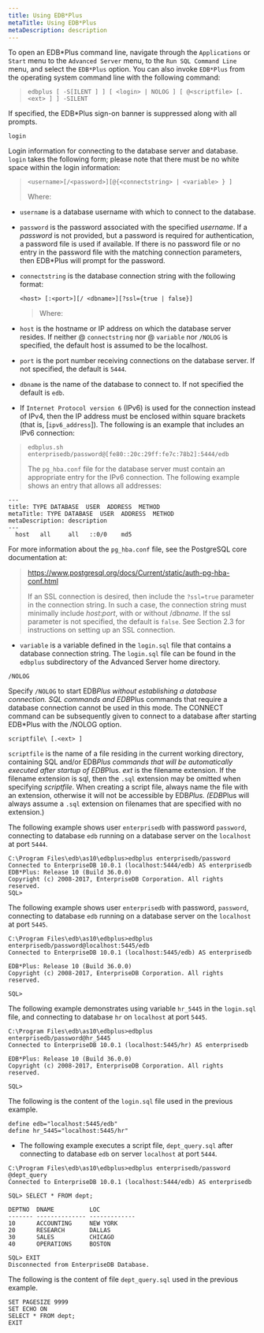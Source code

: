 ```yaml
---
title: Using EDB*Plus
metaTitle: Using EDB*Plus
metaDescription: description
---
```


<div id="starting_edb_plus">

To open an EDB*Plus command line, navigate through the `Applications`
or `Start` menu to the `Advanced Server` menu, to the `Run SQL Command
Line` menu, and select the `EDB*Plus` option. You can also invoke
`EDB*Plus` from the operating system command line with the following
command:

</div>

> `edbplus [ -S[ILENT ] ] [ <login> | NOLOG ] [ @<scriptfile> [.<ext> ]
> ] -SILENT`

If specified, the EDB*Plus sign-on banner is suppressed along with all
prompts.

`login`

Login information for connecting to the database server and database.
`login` takes the following form; please note that there must be no
white space within the login information:

> `<username>[/<password>][@{<connectstring> | <variable> } ]`
> 
> Where:

  - `username` is a database username with which to connect to the
    database.

  - `password` is the password associated with the specified *username*.
    If a *password* is not provided, but a password is required for
    authentication, a password file is used if available. If there is no
    password file or no entry in the password file with the matching
    connection parameters, then EDB*Plus will prompt for the password.

  - `connectstring` is the database connection string with the following
    format:
    
    `<host> [:<port>][/ <dbname>][?ssl={true | false}]`
    
    > Where:

  - `host` is the hostname or IP address on which the database server
    resides. If neither @ `connectstring` nor @ `variable` nor `/NOLOG`
    is specified, the default host is assumed to be the localhost.

  - `port` is the port number receiving connections on the database
    server. If not specified, the default is `5444`.

  - `dbname` is the name of the database to connect to. If not specified
    the default is `edb`.

  - If `Internet Protocol version 6` (IPv6) is used for the connection
    instead of IPv4, then the IP address must be enclosed within square
    brackets (that is, \[`ipv6_address`\]). The following is an example
    that includes an IPv6 connection:

> `edbplus.sh enterprisedb/password@[fe80::20c:29ff:fe7c:78b2]:5444/edb`
> 
> The `pg_hba.conf` file for the database server must contain an
> appropriate entry for the IPv6 connection. The following example shows
> an entry that allows all addresses:

``` text
---
title: TYPE DATABASE  USER  ADDRESS  METHOD
metaTitle: TYPE DATABASE  USER  ADDRESS  METHOD
metaDescription: description
---
  host   all     all   ::0/0    md5
```

For more information about the `pg_hba.conf` file, see the PostgreSQL
core documentation at:

> <https://www.postgresql.org/docs/Current/static/auth-pg-hba-conf.html>
> 
> If an SSL connection is desired, then include the `?ssl=true`
> parameter in the connection string. In such a case, the connection
> string must minimally include *host*:*port*, with or without
> /*dbname*. If the ssl parameter is not specified, the default is
> `false`. See Section 2.3 for instructions on setting up an SSL
> connection.

  - `variable` is a variable defined in the `login.sql` file that
    contains a database connection string. The `login.sql` file can be
    found in the `edbplus` subdirectory of the Advanced Server home
    directory.

`/NOLOG`

Specify `/NOLOG` to start EDB*Plus without establishing a database
connection. SQL commands and EDB*Plus commands that require a database
connection cannot be used in this mode. The CONNECT command can be
subsequently given to connect to a database after starting EDB*Plus
with the /NOLOG option.

`scriptfile\ [.<ext> ]`

`scriptfile` is the name of a file residing in the current working
directory, containing SQL and/or EDB*Plus commands that will be
automatically executed after startup of EDB*Plus. *ext* is the filename
extension. If the filename extension is sql, then the `.sql` extension
may be omitted when specifying *scriptfile*. When creating a script
file, always name the file with an extension, otherwise it will not be
accessible by EDB*Plus. (EDB*Plus will always assume a `.sql`
extension on filenames that are specified with no extension.)

The following example shows user `enterprisedb` with password
`password`, connecting to database `edb` running on a database server on
the `localhost` at port `5444`.

``` text
C:\Program Files\edb\as10\edbplus>edbplus enterprisedb/password
Connected to EnterpriseDB 10.0.1 (localhost:5444/edb) AS enterprisedb
EDB*Plus: Release 10 (Build 36.0.0)
Copyright (c) 2008-2017, EnterpriseDB Corporation. All rights reserved.
SQL>
```

The following example shows user `enterprisedb` with password,
`password`, connecting to database `edb` running on a database server on
the `localhost` at port `5445`.

``` text
C:\Program Files\edb\as10\edbplus>edbplus enterprisedb/password@localhost:5445/edb
Connected to EnterpriseDB 10.0.1 (localhost:5445/edb) AS enterprisedb

EDB*Plus: Release 10 (Build 36.0.0)
Copyright (c) 2008-2017, EnterpriseDB Corporation. All rights reserved.

SQL>
```

The following example demonstrates using variable `hr_5445` in the
`login.sql` file, and connecting to database `hr` on `localhost` at port
`5445`.

``` text
C:\Program Files\edb\as10\edbplus>edbplus enterprisedb/password@hr_5445
Connected to EnterpriseDB 10.0.1 (localhost:5445/hr) AS enterprisedb

EDB*Plus: Release 10 (Build 36.0.0)
Copyright (c) 2008-2017, EnterpriseDB Corporation. All rights reserved.

SQL>
```

The following is the content of the `login.sql` file used in the
previous example.

``` text
define edb="localhost:5445/edb"
define hr_5445="localhost:5445/hr"
```

  - The following example executes a script file, `dept_query.sql`
    after  
    connecting to database `edb` on server `localhost` at port `5444`.

<!-- end list -->

``` text
C:\Program Files\edb\as10\edbplus>edbplus enterprisedb/password @dept_query
Connected to EnterpriseDB 10.0.1 (localhost:5444/edb) AS enterprisedb

SQL> SELECT * FROM dept;

DEPTNO  DNAME          LOC
------- -------------- -------------
10      ACCOUNTING     NEW YORK
20      RESEARCH       DALLAS
30      SALES          CHICAGO
40      OPERATIONS     BOSTON

SQL> EXIT
Disconnected from EnterpriseDB Database.
```

The following is the content of file `dept_query.sql` used in the
previous example.

``` text
SET PAGESIZE 9999
SET ECHO ON
SELECT * FROM dept;
EXIT
```
